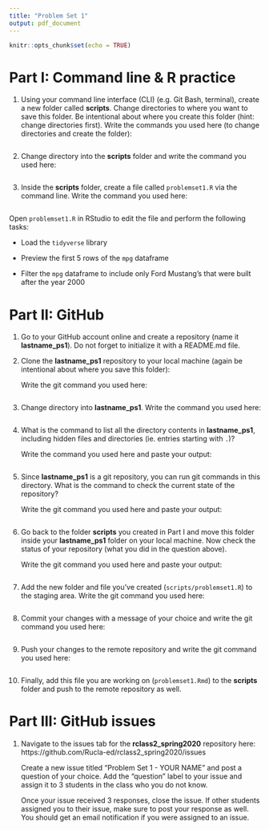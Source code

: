 ```yaml
---
title: "Problem Set 1"
output: pdf_document
---
```


```r
knitr::opts_chunk$set(echo = TRUE)
```

# Part I: Command line & R practice  

1. Using your command line interface (CLI) (e.g. Git Bash, terminal), create a new folder called **scripts**. Change directories to where you want to save this folder. Be intentional about where you create this folder (hint: change directories first). Write the commands you used here (to change directories and create the folder):  

```

```  

2. Change directory into the **scripts** folder and write the command you used here:  

```

```

3. Inside the **scripts** folder, create a file called `problemset1.R` via the command line. Write the command you used here:  

```

```

Open `problemset1.R` in RStudio to edit the file and perform the following tasks:

- Load the `tidyverse` library

- Preview the first 5 rows of the `mpg` dataframe  

- Filter the `mpg` dataframe to include only Ford Mustang's that were built after the year 2000


# Part II: GitHub  

1. Go to your GitHub account online and create a repository (name it **lastname_ps1**). Do not forget to initialize it with a README.md file.   


2. Clone the **lastname_ps1** repository to your local machine (again be intentional about where you save this folder): 

    Write the git command you used here:  

```

```

3. Change directory into **lastname_ps1**. Write the command you used here:  

```

```

4. What is the command to list all the directory contents in **lastname_ps1**, including hidden files and directories (ie. entries starting with `.`)?  

    Write the command you used here and paste your output:

```

```


5. Since **lastname_ps1** is a git repository, you can run git commands in this directory. What is the command to check the current state of the repository?  

    Write the git command you used here and paste your output:

```

```


6. Go back to the folder **scripts** you created in Part I and move this folder inside your **lastname_ps1** folder on your local machine. Now check the status of your repository (what you did in the question above). 

    Write the git command you used here and paste your output: 

```

```

7. Add the new folder and file you've created (`scripts/problemset1.R`) to the staging area. Write the git command you used here:  

```

```

8. Commit your changes with a message of your choice and write the git command you used here:  
    
```

```

9. Push your changes to the remote repository and write the git command you used here:  
    
```

```

10. Finally, add this file you are working on (`problemset1.Rmd`) to the **scripts** folder and push to the remote repository as well.



# Part III: GitHub issues  

1. Navigate to the issues tab for the **rclass2_spring2020** repository here: https://github.com/Rucla-ed/rclass2_spring2020/issues

    Create a new issue titled "Problem Set 1 - YOUR NAME" and post a question of your choice. Add the "question" label to your issue and assign it to 3 students in the class who you do not know.

    Once your issue received 3 responses, close the issue. If other students assigned you to their issue, make sure to post your response as well. You should get an email notification if you were assigned to an issue.




